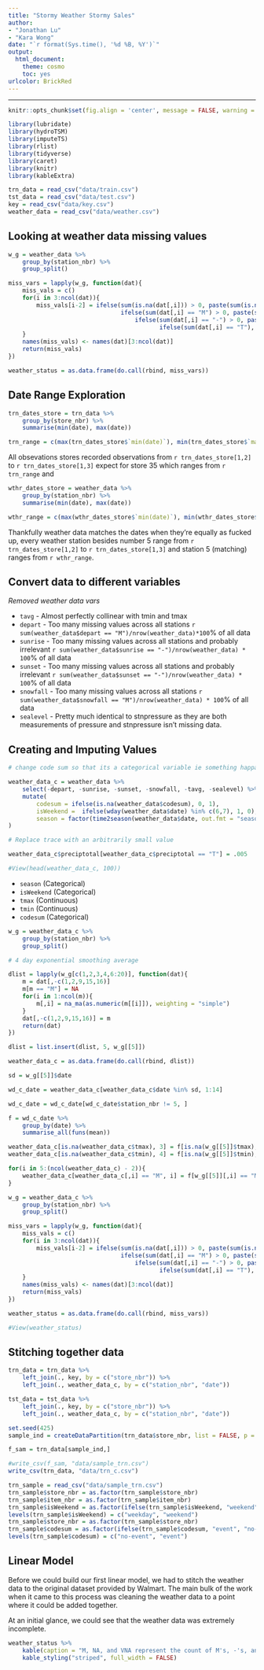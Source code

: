 ```yaml
---
title: "Stormy Weather Stormy Sales"
author: 
- "Jonathan Lu"
- "Kara Wong"
date: "`r format(Sys.time(), '%d %B, %Y')`"
output:
  html_document: 
    theme: cosmo
    toc: yes
urlcolor: BrickRed
---
```


***

```r
knitr::opts_chunk$set(fig.align = 'center', message = FALSE, warning = FALSE)
```

```r
library(lubridate)
library(hydroTSM)
library(imputeTS)
library(rlist)
library(tidyverse)
library(caret)
library(knitr)
library(kableExtra)
```

```r
trn_data = read_csv("data/train.csv")
tst_data = read_csv("data/test.csv")
key = read_csv("data/key.csv")
weather_data = read_csv("data/weather.csv")
```

## Looking at weather data missing values

```r
w_g = weather_data %>%
    group_by(station_nbr) %>%
    group_split()

miss_vars = lapply(w_g, function(dat){
    miss_vals = c()
    for(i in 3:ncol(dat)){
        miss_vals[i-2] = ifelse(sum(is.na(dat[,i])) > 0, paste(sum(is.na(dat[,i])), "NA values"), 
                                ifelse(sum(dat[,i] == "M") > 0, paste(sum(dat[,i] == "M"), "M"), 
                                    ifelse(sum(dat[,i] == "-") > 0, paste(sum(dat[,i] == "-"),"VNA"),
                                           ifelse(sum(dat[,i] == "T"), paste(sum(dat[,i] == "T"), "Trace"), "OK"))))
    }
    names(miss_vals) <- names(dat)[3:ncol(dat)]
    return(miss_vals)
})

weather_status = as.data.frame(do.call(rbind, miss_vars))
```

## Date Range Exploration

```r
trn_dates_store = trn_data %>%
    group_by(store_nbr) %>%
    summarise(min(date), max(date))

trn_range = c(max(trn_dates_store$`min(date)`), min(trn_dates_store$`max(date)`))
```

All obsevations stores recorded observations from `r trn_dates_store[1,2]` to `r trn_dates_store[1,3]` expect for store 35 which ranges from `r trn_range` and 

```r
wthr_dates_store = weather_data %>%
    group_by(station_nbr) %>%
    summarise(min(date), max(date))

wthr_range = c(max(wthr_dates_store$`min(date)`), min(wthr_dates_store$`max(date)`))
```

Thankfully weather data matches the dates when they're equally as fucked up, every weather station besides number 5 range from `r trn_dates_store[1,2]` to `r trn_dates_store[1,3]` and station 5 (matching) ranges from `r wthr_range`.

## Convert data to different variables

*Removed weather data vars*

- `tavg` - Almost perfectly collinear with tmin and tmax
- `depart` - Too many missing values across all stations `r sum(weather_data$depart == "M")/nrow(weather_data)*100`% of all data
- `sunrise` - Too many missing values across all stations and probably irrelevant `r sum(weather_data$sunrise == "-")/nrow(weather_data) * 100`% of all data
- `sunset` - Too many missing values across all stations and probably irrelevant `r sum(weather_data$sunset == "-")/nrow(weather_data) * 100`% of all data
- `snowfall` - Too many missing values across all stations `r sum(weather_data$snowfall == "M")/nrow(weather_data) * 100`% of all data
- `sealevel` - Pretty much identical to stnpressure as they are both measurements of pressure and stnpressure isn't missing data.

## Creating and Imputing Values

```r
# change code sum so that its a categorical variable ie something happaned or not

weather_data_c = weather_data %>% 
    select(-depart, -sunrise, -sunset, -snowfall, -tavg, -sealevel) %>%
    mutate(
        codesum = ifelse(is.na(weather_data$codesum), 0, 1),
        isWeekend =  ifelse(wday(weather_data$date) %in% c(6,7), 1, 0),
        season = factor(time2season(weather_data$date, out.fmt = "seasons"))
)

# Replace trace with an arbitrarily small value

weather_data_c$preciptotal[weather_data_c$preciptotal == "T"] = .005

#View(head(weather_data_c, 100))
```

- `season` (Categorical)
- `isWeekend` (Categorical)
- `tmax` (Continuous)
- `tmin` (Continuous)
- `codesum` (Categorical)

```r
w_g = weather_data_c %>% 
    group_by(station_nbr) %>%
    group_split()

# 4 day exponential smoothing average

dlist = lapply(w_g[c(1,2,3,4,6:20)], function(dat){
    m = dat[,-c(1,2,9,15,16)]
    m[m == "M"] = NA
    for(i in 1:ncol(m)){
        m[,i] = na_ma(as.numeric(m[[i]]), weighting = "simple")
    }
    dat[,-c(1,2,9,15,16)] = m
    return(dat)
})

dlist = list.insert(dlist, 5, w_g[[5]])

weather_data_c = as.data.frame(do.call(rbind, dlist)) 
```

```r
sd = w_g[[5]]$date

wd_c_date = weather_data_c[weather_data_c$date %in% sd, 1:14]

wd_c_date = wd_c_date[wd_c_date$station_nbr != 5, ]

f = wd_c_date %>%
    group_by(date) %>%
    summarise_all(funs(mean))

weather_data_c[is.na(weather_data_c$tmax), 3] = f[is.na(w_g[[5]]$tmax), 3]
weather_data_c[is.na(weather_data_c$tmin), 4] = f[is.na(w_g[[5]]$tmin), 4]

for(i in 5:(ncol(weather_data_c) - 2)){
    weather_data_c[weather_data_c[,i] == "M", i] = f[w_g[[5]][,i] == "M", i]
}

```

```r
w_g = weather_data_c %>% 
    group_by(station_nbr) %>%
    group_split()

miss_vars = lapply(w_g, function(dat){
    miss_vals = c()
    for(i in 3:ncol(dat)){
        miss_vals[i-2] = ifelse(sum(is.na(dat[,i])) > 0, paste(sum(is.na(dat[,i])), "NA values"), 
                                ifelse(sum(dat[,i] == "M") > 0, paste(sum(dat[,i] == "M"), "M"), 
                                    ifelse(sum(dat[,i] == "-") > 0, paste(sum(dat[,i] == "-"),"VNA"),
                                           ifelse(sum(dat[,i] == "T"), paste(sum(dat[,i] == "T"), "Trace"), "OK"))))
    }
    names(miss_vals) <- names(dat)[3:ncol(dat)]
    return(miss_vals)
})

weather_status = as.data.frame(do.call(rbind, miss_vars))

#View(weather_status)
```



## Stitching together data

```r
trn_data = trn_data %>%
    left_join(., key, by = c("store_nbr")) %>%
    left_join(., weather_data_c, by = c("station_nbr", "date"))

```

```r
tst_data = tst_data %>%
    left_join(., key, by = c("store_nbr")) %>%
    left_join(., weather_data_c, by = c("station_nbr", "date"))
```


```r
set.seed(425)
sample_ind = createDataPartition(trn_data$store_nbr, list = FALSE, p = .05)

f_sam = trn_data[sample_ind,]

#write_csv(f_sam, "data/sample_trn.csv")
write_csv(trn_data, "data/trn_c.csv")
```


```r
trn_sample = read_csv("data/sample_trn.csv")
trn_sample$store_nbr = as.factor(trn_sample$store_nbr)
trn_sample$item_nbr = as.factor(trn_sample$item_nbr)
trn_sample$isWeekend = as.factor(ifelse(trn_sample$isWeekend, "weekend", "weekday"))
levels(trn_sample$isWeekend) = c("weekday", "weekend")
trn_sample$store_nbr = as.factor(trn_sample$store_nbr)
trn_sample$codesum = as.factor(ifelse(trn_sample$codesum, "event", "no-event"))
levels(trn_sample$codesum) = c("no-event", "event")
```


## Linear Model

Before we could build our first linear model, we had to stitch the weather data to the original dataset provided by Walmart. The main bulk of the work when it came to this process was cleaning the weather data to a point where it could be added together.

At an initial glance, we could see that the weather data was extremely incomplete.

```r
weather_status %>%
    kable(caption = "M, NA, and VNA represent the count of M's, -'s, and NA's respectively") %>%
    kable_styling("striped", full_width = FALSE)
    
```





